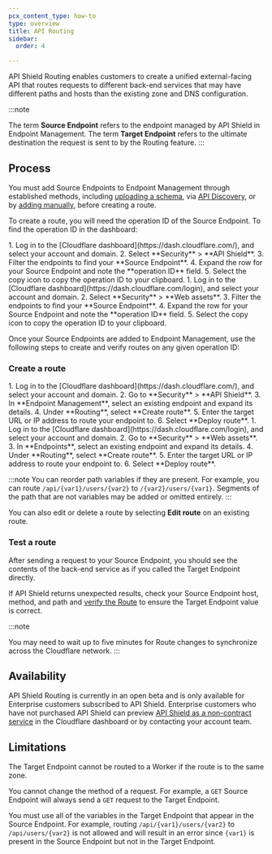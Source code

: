 ```yaml
---
pcx_content_type: how-to
type: overview
title: API Routing
sidebar:
  order: 4

---
```



API Shield Routing enables customers to create a unified external-facing API that routes requests to different back-end services that may have different paths and hosts than the existing zone and DNS configuration.

:::note

The term **Source Endpoint** refers to the endpoint managed by API Shield in Endpoint Management. The term **Target Endpoint** refers to the ultimate destination the request is sent to by the Routing feature.
:::

## Process


You must add Source Endpoints to Endpoint Management through established methods, including [uploading a schema](/api-shield/security/schema-validation/#add-validation-by-uploading-a-schema), via [API Discovery](/api-shield/security/api-discovery/), or by [adding manually](/api-shield/management-and-monitoring/#add-endpoints-manually), before creating a route.

To create a route, you will need the operation ID of the Source Endpoint. To find the operation ID in the dashboard:

<Tabs syncKey="dashNewNav">
    <TabItem label="Old dashboard">
        <Steps>
            1. Log in to the [Cloudflare dashboard](https://dash.cloudflare.com/), and select your account and domain.
            2. Select **Security** > **API Shield**.
            3. Filter the endpoints to find your **Source Endpoint**.
            4. Expand the row for your Source Endpoint and note the **operation ID** field.
            5. Select the copy icon to copy the operation ID to your clipboard.
        </Steps>
    </TabItem>
    <TabItem label="New dashboard" icon="rocket">
        <Steps>
            1. Log in to the [Cloudflare dashboard](https://dash.cloudflare.com/login), and select your account and domain.
            2. Select **Security** > **Web assets**.
            3. Filter the endpoints to find your **Source Endpoint**.
            4. Expand the row for your Source Endpoint and note the **operation ID** field.
            5. Select the copy icon to copy the operation ID to your clipboard.
        </Steps>
    </TabItem>
</Tabs>

Once your Source Endpoints are added to Endpoint Management, use the following steps to create and verify routes on any given operation ID:

### Create a route

<Tabs syncKey="dashNewNav">
    <TabItem label="Old dashboard">
        <Steps>
            1. Log in to the [Cloudflare dashboard](https://dash.cloudflare.com/), and select your account and domain.
            2. Go to **Security** > **API Shield**.
            3. In **Endpoint Management**, select an existing endpoint and expand its details.
            4. Under **Routing**, select **Create route**.
            5. Enter the target URL or IP address to route your endpoint to.
            6. Select **Deploy route**.
        </Steps>
    </TabItem>
    <TabItem label="New dashboard" icon="rocket">
        <Steps>
            1. Log in to the [Cloudflare dashboard](https://dash.cloudflare.com/login), and select your account and domain.
            2. Go to **Security** > **Web assets**.
            3. In **Endpoints**, select an existing endpoint and expand its details.
            4. Under **Routing**, select **Create route**.
            5. Enter the target URL or IP address to route your endpoint to.
            6. Select **Deploy route**.
        </Steps>
    </TabItem>
</Tabs>

:::note
You can reorder path variables if they are present. For example, you can route `/api/{var1}/users/{var2}` to `/{var2}/users/{var1}`. Segments of the path that are not variables may be added or omitted entirely.
:::

You can also edit or delete a route by selecting **Edit route** on an existing route.

### Test a route

After sending a request to your Source Endpoint, you should see the contents of the back-end service as if you called the Target Endpoint directly.

If API Shield returns unexpected results, check your Source Endpoint host, method, and path and [verify the Route](/api-shield/management-and-monitoring/api-routing/#verify-a-route) to ensure the Target Endpoint value is correct.

:::note

You may need to wait up to five minutes for Route changes to synchronize across the Cloudflare network.
:::

## Availability

API Shield Routing is currently in an open beta and is only available for Enterprise customers subscribed to API Shield. Enterprise customers who have not purchased API Shield can preview [API Shield as a non-contract service](https://dash.cloudflare.com/?to=/:account/:zone/security/api-shield) in the Cloudflare dashboard or by contacting your account team.

## Limitations

The Target Endpoint cannot be routed to a Worker if the route is to the same zone.

You cannot change the method of a request. For example, a `GET` Source Endpoint will always send a `GET` request to the Target Endpoint.

You must use all of the variables in the Target Endpoint that appear in the Source Endpoint. For example, routing `/api/{var1}/users/{var2}` to `/api/users/{var2}` is not allowed and will result in an error since `{var1}` is present in the Source Endpoint but not in the Target Endpoint.
